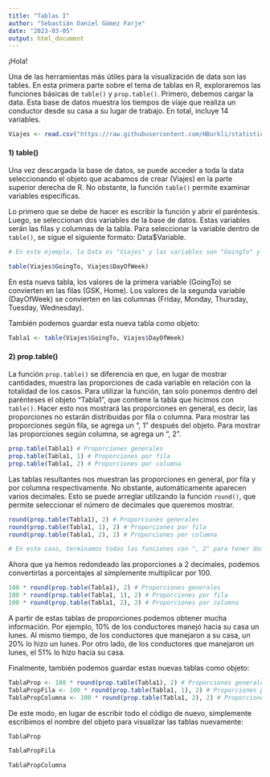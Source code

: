 ---
title: "Tablas I"
author: "Sebastián Daniel Gómez Farje"
date: "2023-03-05"
output: html_document
---

¡Hola!

Una de las herramientas más útiles para la visualización de data son las tables. En esta primera parte sobre el tema de tablas en R, exploraremos las funciones básicas de `table()` y `prop.table()`. Primero, debemos cargar la data. Esta base de datos muestra los tiempos de víaje que realiza un conductor desde su casa a su lugar de trabajo. En total, incluye 14 variables. 

```{r}
Viajes <- read.csv("https://raw.githubusercontent.com/HBurkli/statistics-for-social-sciences.github.io/main/Bases_de_datos/travel_times.csv")
```


#### 1) table()

Una vez descargada la base de datos, se puede acceder a toda la data seleccionando el objeto que acabamos de crear (Viajes) en la parte superior derecha de R. No obstante, la función `table()` permite examinar variables específicas.

Lo primero que se debe de hacer es escribir la función y abrir el paréntesis. Luego, se seleccionan dos variables de la base de datos. Estas variables serán las filas y columnas de la tabla. Para seleccionar la variable dentro de `table()`, se sigue el siguiente formato: Data$Variable. 

```{r}
# En este ejemplo, la Data es "Viajes" y las variables son "GoingTo" y "DayOfWeek"

table(Viajes$GoingTo, Viajes$DayOfWeek)
```

En esta nueva tabla, los valores de la primera variable (GoingTo) se convierten en las filas (GSK, Home). Los valores de la segunda variable (DayOfWeek) se convierten en las columnas (Friday, Monday, Thursday, Tuesday, Wednesday).

También podemos guardar esta nueva tabla como objeto:

```{r}
Tabla1 <- table(Viajes$GoingTo, Viajes$DayOfWeek)
```


#### 2) prop.table()

La función `prop.table()` se diferencia en que, en lugar de mostrar cantidades, muestra las proporciones de cada variable en relación con la totalidad de los casos. Para utilizar la función, tan solo ponemos dentro del parénteses el objeto "Tabla1", que contiene la tabla que hicimos con `table()`. Hacer esto nos mostrará las proporciones en general, es decir, las proporciones no estarán distribuidas por fila o columna. Para mostrar las proporciones según fila, se agrega un ", 1" después del objeto. Para mostrar las proporciones según columna, se agrega un ", 2".

```{r}
prop.table(Tabla1) # Proporciones generales
prop.table(Tabla1, 1) # Proporciones por fila
prop.table(Tabla1, 2) # Proporciones por columna
```

Las tablas resultantes nos muestran las proporciones en general, por fila y por columna respectivamente. No obstante, automáticamente aparecen varios decimales. Esto se puede arreglar utilizando la función `round()`, que permite seleccionar el número de decimales que queremos mostrar.

```{r}
round(prop.table(Tabla1), 2) # Proporciones generales
round(prop.table(Tabla1, 1), 2) # Proporciones por fila
round(prop.table(Tabla1, 2), 2) # Proporciones por columna

# En este caso, terminamos todas las funciones con ", 2" para tener dos decimales, pero esto puede ser cambiado a gusto
```

Ahora que ya hemos redondeado las proporciones a 2 decimales, podemos convertirlas a porcentajes al simplemente multiplicar por 100.

```{r}
100 * round(prop.table(Tabla1), 2) # Proporciones generales
100 * round(prop.table(Tabla1, 1), 2) # Proporciones por fila
100 * round(prop.table(Tabla1, 2), 2) # Proporciones por columna
```

A partir de estas tablas de proporciones podemos obtener mucha información. Por ejemplo, 10% de los conductores manejó hacia su casa un lunes. Al mismo tiempo, de los conductores que manejaron a su casa, un 20% lo hizo un lunes. Por otro lado, de los conductores que manejaron un lunes, el 51% lo hizo hacia su casa.

Finalmente, también podemos guardar estas nuevas tablas como objeto:

```{r}
TablaProp <- 100 * round(prop.table(Tabla1), 2) # Proporciones generales
TablaPropFila <- 100 * round(prop.table(Tabla1, 1), 2) # Proporciones por fila
TablaPropColumna <- 100 * round(prop.table(Tabla1, 2), 2) # Proporciones por columna
```

De este modo, en lugar de escribir todo el código de nuevo, simplemente escribimos el nombre del objeto para visualizar las tablas nuevamente:

```{r}
TablaProp

TablaPropFila

TablaPropColumna
```

